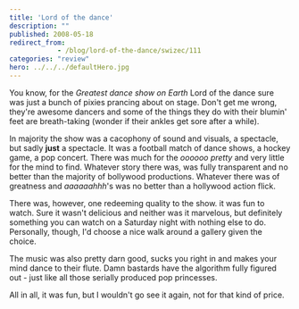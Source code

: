 ```yaml
---
title: 'Lord of the dance'
description: ""
published: 2008-05-18
redirect_from: 
            - /blog/lord-of-the-dance/swizec/111
categories: "review"
hero: ../../../defaultHero.jpg
---
```

You know, for the _Greatest dance show on Earth_ Lord of the dance sure was just a bunch of pixies prancing about on stage. Don't get me wrong, they're awesome dancers and some of the things they do with their blumin' feet are breath-taking (wonder if their ankles get sore after a while).

In majority the show was a cacophony of sound and visuals, a spectacle, but sadly **just** a spectacle. It was a football match of dance shows, a hockey game, a pop concert. There was much for the _oooooo pretty_ and very little for the mind to find. Whatever story there was, was fully transparent and no better than the majority of bollywood productions. Whatever there was of greatness and _aaaaaahhh_'s was no better than a hollywood action flick.

There was, however, one redeeming quality to the show. it was fun to watch. Sure it wasn't delicious and neither was it marvelous, but definitely something you can watch on a Saturday night with nothing else to do. Personally, though, I'd choose a nice walk around a gallery given the choice.

The music was also pretty darn good, sucks you right in and makes your mind dance to their flute. Damn bastards have the algorithm fully figured out - just like all those serially produced pop princesses.

All in all, it was fun, but I wouldn't go see it again, not for that kind of price.
